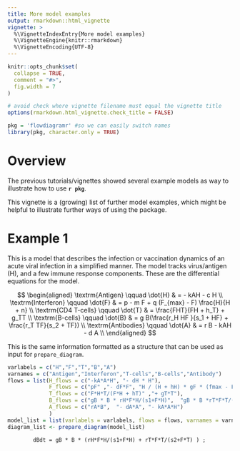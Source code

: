 ```yaml
---
title: More model examples
output: rmarkdown::html_vignette
vignette: >
  %\VignetteIndexEntry{More model examples}
  %\VignetteEngine{knitr::rmarkdown}
  %\VignetteEncoding{UTF-8}
---
```


```r
knitr::opts_chunk$set(
  collapse = TRUE,
  comment = "#>",
  fig.width = 7
)

# avoid check where vignette filename must equal the vignette title
options(rmarkdown.html_vignette.check_title = FALSE)
```

```r
pkg = 'flowdiagramr' #so we can easily switch names
library(pkg, character.only = TRUE)
```

# Overview

The previous tutorials/vignettes showed several example models as way to illustrate how to use **`r pkg`**.

This vignette is a (growing) list of further model examples, which might be helpful to illustrate further ways of using the package.


# Example 1

This is a model that describes the infection or vaccination dynamics of an acute viral infection in a simplified manner.
The model tracks virus/antigen (H), and a few immune response components. These are the differential equations for the model.

$$
\begin{aligned}
\textrm{Antigen} \qquad  \dot{H} & =   - kAH - c H \\ 
\textrm{Interferon} \qquad \dot{F} & = p - m F +  q (F_{max} - F) \frac{H}{H + n}   \\
\textrm{CD4 T-cells} \qquad \dot{T} & =  \frac{FHT}{FH + h_T} + g_TT   \\
\textrm{B-cells} \qquad \dot{B} & =  g B(\frac{r_H HF }{s_1 + HF} + \frac{r_T TF}{s_2 + TF})    \\
\textrm{Antibodies} \qquad \dot{A} & =   r B  - kAH - d A   \\
\end{aligned}
$$

This is the same information formatted as a structure that can be used as input for `prepare_diagram`.


```r
varlabels = c("H","F","T","B","A")
varnames = c("Antigen","Interferon","T-cells","B-cells","Antibody")
flows = list(H_flows = c("-kA*A*H", "- dH * H"),
             F_flows = c("pF" ,"- dF*F", "H / (H + hH) * gF * (fmax - F)"),
             T_flows = c("F*H*T/(F*H + hT)" ,"+ gT*T"),
             B_flows = c("gB * B * rH*F*H/(s1+F*H)",  "gB * B *rT*F*T/(s2+F*T)" ),
             A_flows = c("rA*B",  "- dA*A", "- kA*A*H") 
             )
model_list = list(varlabels = varlabels, flows = flows, varnames = varnames)
diagram_list <- prepare_diagram(model_list)
```


            dBdt = gB * B * (rH*F*H/(s1+F*H) + rT*F*T/(s2+F*T) ) ; 
